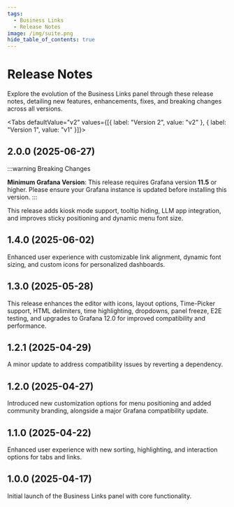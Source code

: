 ```yaml
---
tags:
  - Business Links
  - Release Notes
image: /img/suite.png
hide_table_of_contents: true
---
```



# Release Notes

Explore the evolution of the Business Links panel through these release notes, detailing new features, enhancements, fixes, and breaking changes across all versions.

<Tabs defaultValue="v2" values={[{ label: "Version 2", value: "v2" }, { label: "Version 1", value: "v1" }]}>
  <TabItem value="v2">
  ## 2.0.0 (2025-06-27)

:::warning Breaking Changes

**Minimum Grafana Version**: This release requires Grafana version **11.5** or higher. Please ensure your Grafana instance is updated before installing this version.
:::

This release adds kiosk mode support, tooltip hiding, LLM app integration, and improves sticky positioning and dynamic menu font size.

<BlogPost id="business-links-2.0.0" />

</TabItem>

  <TabItem value="v1">

## 1.4.0 (2025-06-02)

Enhanced user experience with customizable link alignment, dynamic font sizing, and custom icons for personalized dashboards.

## 1.3.0 (2025-05-28)

This release enhances the editor with icons, layout options, Time-Picker support, HTML delimiters, time highlighting, dropdowns, panel freeze, E2E testing, and upgrades to Grafana 12.0 for improved compatibility and performance.

<BlogPost id="business-links-1.3.0" />

## 1.2.1 (2025-04-29)

A minor update to address compatibility issues by reverting a dependency.

## 1.2.0 (2025-04-27)

Introduced new customization options for menu positioning and added community branding, alongside a major Grafana compatibility update.

<BlogPost id="business-links-1.2.0" />

## 1.1.0 (2025-04-22)

Enhanced user experience with new sorting, highlighting, and interaction options for tabs and links.

## 1.0.0 (2025-04-17)

Initial launch of the Business Links panel with core functionality.

  </TabItem>
</Tabs>
